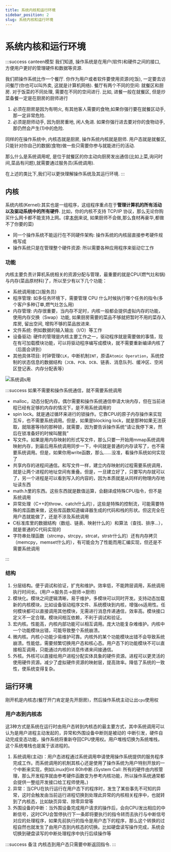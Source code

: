 ```yaml
---
title: 系统内核和运行环境
sidebar_position: 2
slug: 系统内核和运行环境
---
```

# 系统内核和运行环境
:::success canteen模型
<span id="model-canteen">我们知道</span>,
操作系统是在用户(软件)和硬件之间的接口, 方便用户更好的管理硬件和数据等资源.

我们把操作系统比作一个餐厅. 你作为用户或者软件要使用资源(吃饭), 一定要去访问餐厅(你也可以叫外卖, 这就是计算机网络). 餐厅有两个不同的空间: 就餐区和厨房. 对于饭菜的不同处理, 需要在不同的空间进行. 比如, 进餐一般在就餐区, 但是炒菜备餐一定是在厨房的厨师进行

1. 必须在厨房是因为有明火, 有其他客人需要的食物,如果你强行要在就餐区动手,那一定非常危险.
2. 必须是厨师动手, 因为厨房重地, 闲人免进. 如果你强行进去要对你的食物动手, 那仍然会产生(1)中的危险.

同样的在操作系统中, 内核态就是厨房, 操作系统内核就是厨师. 用户态就是就餐区, 只能针对你自己的数据(食物)做一些只需要你参与就能进行的活动.

那么什么是系统调用呢, 是位于就餐区的你主动向厨房发出通信(比如上菜,询问时间,菜品有问题),就需要通过服务员(系统调用).

在上述的类比下,我们可以更快理解操作系统及其运行环境.
:::


## 内核

系统内核(Kernel):其实也是一组程序，这组程序重点在于**管理计算机的所有活动以及驱动系统中的所有硬件**. 比如，你的内核不支持 TCP/IP 协议，那么无论你购买什么网卡都不能支持上网。(拿[本例](#model-canteen)来说, 如果厨师不会做,那么食材再豪华,都做不了你要的菜)

- 同一个操作系统不能运行在不同硬件架构: 操作系统的内核层直接参考硬件规格写成
- 操作系统只是在管理整个硬件资源: 所以需要各种应用程序来驱动它工作

### 功能

内核主要负责计算机系统相关的资源分配与管理，最重要的就是CPU(燃气灶和锅)与内存(菜品原材料)了，所以至少有以下几个功能：

- 系统调用接口(服务员)
- 程序管理: 如多任务环境下，需要管理 CPU 什么时候执行哪个任务的指令(多个客户多种订单,燃气灶怎么用)
- 内存管理: 内存很重要，当内存不足时，内核一般都会提供虚拟内存的功能，使用内存交换（Swap）功能, 如果厨房需要的菜品不够就把暂时不用的菜存入库房, 留出空间, 增购不够的菜品放进来.
- 文件系统: 例如数据的输入输出（I/O）等工作
- 设备驱动: 硬件的管理是内核主要工作之一，驱动程序就是需要做的事情，现在有可加载模块功能，可以将驱动程序编写成模块，就不需要重新编译内核了（后面会讲到）
- 其他具体项目: 时钟管理`CLK`，中断机制`INT`，原语`Atomic Operation`，系统控制的状态信息的数据结构（`JCB`、`PCB`、`DCB`、链表、消息队列、缓冲区、空闲区登记表、内存分配表等）

![系统调s用](/res/fig2.jpg)

:::success 如果不需要和操作系统通信，就不需要系统调用

* malloc，动态分配内存。偶尔需要和操作系统通信申请大块内存，但在当前进程已经有足够的内存的情况下，是不用系统调用的
* spin lock。就是通过循环来进行的锁操作。它靠CPU的原子内存操作来实现互斥，也不需要系统调用。但是，如果是blocking lock，就是那种如果无法获取，就阻塞等待的那种锁，就需要，因为要告诉操作系统“请让我停下来，然后在锁准备好的时候叫醒我”
* 写文件。如果是用内存映射的形式写文件，那么只要一开始用mmap系统调用映射内存，到最后用系统调用同步一下，中间就是普通的内存读写了，也不需要系统调用。但是，如果你用write函数，那么……没准，看操作系统如何实现了
* 共享内存的进程间通信。和写文件一样，建立内存映射的过程需要系统调用，就是让两个进程的地址空间有重叠。但是，一旦建立好了，只要写内存就可以了，另一个进程是可以看到写入的内容的，因为本质就是从同样的物理内存地址读东西
* math.h里的东西。这些东西就是数值运算，会翻译成特殊CPU指令，但不是系统调用
* 异常处理（C++的throw、catch什么的），这些是特殊的控制流，可能需要特殊的库函数来做，这些库函数知道编译器生成的代码和栈的形状。但这完全在用户态就能做了，还是不涉及系统调用
* C标准库里的数据结构（数组、链表、映射什么的）和算法（查找、排序…），就是普通的C代码实现的
* 字符串处理函数（strcmp，strcpy，strcat，strstr什么的）还有内存拷贝（memcpy，memset什么的），有可能会为了性能而用汇编实现，但还是不需要系统调用

:::

### 结构

1. 分层结构。便于调试和验证，扩充和维护。效率低，不能跨层调用，系统调用执行时间长。(用户->服务员->厨师->厨师)
2. 模块化。模块之间逻辑清晰，易于维护，多模块可以同时开发。支持动态加载新的内核模块，比如设备驱动程序文件、系统模块到内核，增强os适用性。任何模块都可以直接调用其他模块，无需进行消息传递通信，效率高。模块接口定义不一定合理。模块间相互依赖，不利于调试和验证。
3. 宏内核。性能高，内核内部功能可以相互调用。庞大功能复杂难维护。内核中一个功能模块出错，可能导致整个系统崩溃。
4. 微内核。内核小功能少易维护可靠。内核外的某个功能模块出错不会导致系统崩溃。性能低，需要频繁切换用户态和核心态。用户态下的功能模块不可以直接相互调用，只能通过内核的消息传递来间接通信。
5. 外核。外核可以直接给用户进程分配实体具象的硬件资源。进程可以更灵活的使用硬件资源。减少了虚拟硬件资源的映射层，提高效率。降低了系统的一致性，使系统变得复杂。

## 运行环境

刚开机是内核态(餐厅开门肯定是先开厨房)，然后操作系统主动让出`cpu`使用权

### 用户态到内核态

这3种方式是系统在运行时由用户态转到内核态的最主要方式，其中系统调用可以认为是用户进程主动发起的，异常和外围设备中断则是被动的
中断引发，硬件自动完成变态功能，操作系统将重新夺回CPU使用权。用户堆栈切换为系统堆栈，这个系统堆栈也是属于该进程的。

1. 系统调用(主动)：用户态进程通过系统调用申请使用操作系统提供的服务程序完成工作。而系统调用的机制其核心还是使用了操作系统为用户特别开放的一个中断来实现，例如Linux的int 80h中断.(System Call: 所有的硬件由内核管理，那么开发程序就由参考硬件函数变为参考内核功能，所以操作系统通常都会提供一整组开发接口给工程师使用。)
2. 异常：当CPU在执行运行在用户态下的程序时，发生了某些事先不可知的异常，这时会触发由当前运行进程切换到处理此异常的内核相关程序中，也就转到了内核态，比如缺页异常、除零异常等
3. 外围设备的中断：当外围设备完成用户请求的操作后，会向CPU发出相应的中断信号，这时CPU会暂停执行下一条即将要执行的指令转而去执行与中断信号对应的处理程序，如果先前执行的指令是用户态下的程序，那么这个转换的过程自然也就发生了由用户态到内核态的切换。比如硬盘读写操作完成，系统会切换到硬盘读写的中断处理程序中执行后续操作等

:::success 备注
内核态到用户态只需要中断返回指令.
:::
